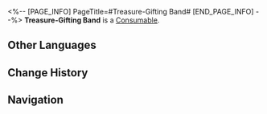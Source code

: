 <%-- [PAGE_INFO]
PageTitle=#Treasure-Gifting Band#
[END_PAGE_INFO] --%>
{{Item Infobox
|id          = 408901
|image       = Item Treasure-Gifting Band.png{{subst:void|<!--$UPLOAD:<<SpriteOutput/ItemFigures/408901.png>-<Item Treasure-Gifting Band.png>-<Item Icons>>-->}}
|type        = Consumable
|invCategory = Consumables
|rarity      = 5
|effect      = 
|description = A Treasure Gadget that can be used indefinitely. After use, 1 Basic Treasure's location will be displayed on the Herta Space Station maps.
|source1     = [[Internal Purchase Officer]]
}}
{{Description|A researcher was exercising with the Topological Acceleration Band when they saw a news report about a notorious, wealth-loathing space thief who was captured during a heist at the IPC. Inspired, the researcher negotiated with the IPC to collect fragments of the thief's memoria and enhanced the Acceleration Band, attuning it to Path Energy to guide users toward concentrations of wealth.<br /><br />''"...Pardon my bluntness, but it's even less useful for the IPC than the original Acceleration Band, as it always ends up leading straight to our own corporate ships."''}}
'''Treasure-Gifting Band''' is a [[Consumable]].

==Other Languages==
{{Other Languages
|en   = Treasure-Gifting Band
|zhs  = 赠宝带
|zht  = 贈寶帶
|ja   = トレジャーガイドベルト
|ko   = 보물 증정 벨트
|es   = Banda del amante de tesoros
|fr   = Bande aux trésors
|ru   = Дарующая богатство полоса
|th   = ยางยืดมอบสมบัติ
|vi   = Băng Quà Tặng
|de   = Geschenkgürtel
|id   = Treasure-Gifting Band
|pt   = Faixa dos Tesouros
}}

==Change History==
{{Change History|3.0}}

==Navigation==
{{Consumable Navbox}}